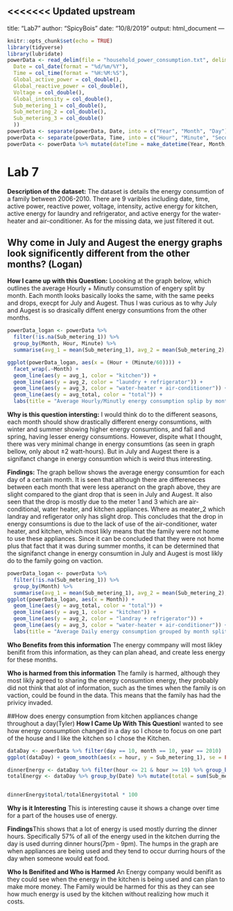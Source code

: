 <<<<<<< Updated upstream
---
title: "Lab7"
author: "SpicyBois"
date: "10/8/2019"
output: html_document
---

```{r setup, include=FALSE, warning=FALSE, message=FALSE}
knitr::opts_chunk$set(echo = TRUE)
library(tidyverse)
library(lubridate)
powerData <- read_delim(file = "household_power_consumption.txt", delim = ";", na = c('', '?'), col_types = cols(
  Date = col_date(format = "%d/%m/%Y"),
  Time = col_time(format = "%H:%M:%S"),
  Global_active_power = col_double(),
  Global_reactive_power = col_double(),
  Voltage = col_double(),
  Global_intensity = col_double(),
  Sub_metering_1 = col_double(),
  Sub_metering_2 = col_double(),
  Sub_metering_3 = col_double()
  ))
powerData <- separate(powerData, Date, into = c("Year", "Month", "Day"), sep = "-", convert = TRUE)
powerData <- separate(powerData, Time, into = c("Hour", "Minute", "Second"), sep = ":", convert = TRUE)
powerData <- powerData %>% mutate(dateTime = make_datetime(Year, Month, Day, Hour, Minute, Second))
```

# Lab 7
**Description of the dataset:** The dataset is details the energy consumtion of a family between 2006-2010. There are 9 varibles including date, time, active power, reactive power, voltage, intensity, active energy for kitchen, active energy for laundry and refrigerator, and active energy for the water-heater and air-conditioner. As for the missing data, we just filtered it out. 

## Why come in July and Augest the energy graphs look significently different from the other months? (Logan)
**How I came up with this Question:** Loooking at the graph below, which outlines the average Hourly + Minutly consumstion of engery split by month. Each month looks basically looks the same, with the same peeks and drops, execpt for July and Augest. Thus I was curious as to why July and Augest is so drasically diffent energy consumtions from the other months.

```{r}
powerData_logan <- powerData %>%
  filter(!is.na(Sub_metering_1)) %>%
  group_by(Month, Hour, Minute) %>%
  summarise(avg_1 = mean(Sub_metering_1), avg_2 = mean(Sub_metering_2), avg_3 = mean(Sub_metering_3), avg_total = (avg_1 + avg_2 + avg_3))

ggplot(powerData_logan, aes(x = (Hour + (Minute/60)))) + 
  facet_wrap(.~Month) + 
  geom_line(aes(y = avg_1, color = "kitchen")) +
  geom_line(aes(y = avg_2, color = "laundry + refrigerator")) + 
  geom_line(aes(y = avg_3, color = "water-heater + air-conditioner")) + 
  geom_line(aes(y = avg_total, color = "total")) +
  labs(title = "Average Hourly/Minutly energy consumption splip by months and meater", x = "Time of Day", y = "Energy Consummed (watt-hours/Minute)")
```

**Why is this question intersting:** I would think do to the different seasons, each month should show drastically different energy consumtions, with winter and summer showing higher energy consumtions, and fall and spring, having lesser energy consumtions. However, dispite what I thought, there was very minimal change in energy consumtions (as seen in graph bellow, only about ±2 watt-hours). But in July and Augest there is a signifanct change in energy consumtion which is weird thus interesting. 

**Findings:** The graph bellow shows the average energy consumtion for each day of a certain month. It is seen that although there are differeneces between each month that were less aperanct on the graph above, they are slight compared to the giant drop that is seen in July and Augest. It also seen that the drop is mostly due to the meter 1 and 3 which are air-conditional, water heater, and kitchen appliances. Where as meater_2 which landray and refigerator only has slight drop. This concludes that the drop in energy consumtions is due to the lack of use of the air-conditioner, water heater, and kitchen, which most likly means that the family were not home to use these appliances. Since it can be concluded that they were not home plus that fact that it was during summer months, it can be determined that the signifanct change in energy consumtion in July and Augest is most likly do to the family going on vaction.

```{r}
powerData_logan <- powerData %>%
  filter(!is.na(Sub_metering_1)) %>%
  group_by(Month) %>%
  summarise(avg_1 = mean(Sub_metering_1), avg_2 = mean(Sub_metering_2), avg_3 = mean(Sub_metering_3), avg_total = (avg_1 + avg_2 + avg_3))
ggplot(powerData_logan, aes(x = Month)) + 
  geom_line(aes(y = avg_total, color = "total")) + 
  geom_line(aes(y = avg_1, color = "kitchen")) + 
  geom_line(aes(y = avg_2, color = "landray + refrigerator")) + 
  geom_line(aes(y = avg_3, color = "water-heater + air-conditioner")) +
  labs(title = "Average Daily energy consumption grouped by month split by meater", x = "Month", y = "Energy Consummed (watt-hours/day)")
```

**Who Benefits from this information** The energy commpany will most likley benifit from this information, as they can plan ahead, and create less energy for these months.

**Who is harmed from this information** The family is harmed, although they most likly agreed to sharing the energy consumtion energy, they probably did not think that alot of information, such as the times when the family is on vaction, could be found in the data. This means that the family has had the privicy invaded.


##How does energy consumption from kitchen appliances change throughout a day(Tyler)
**How I Came Up With This Question**I wanted to see how energy consumption changed in a day so I chose to focus on one part of the house and I like the kitchen so I chose the Kitchen.
```{r}
dataDay <- powerData %>% filter(day == 10, month == 10, year == 2010)
ggplot(dataDay) + geom_smooth(aes(x = hour, y = Sub_metering_1), se = FALSE) + labs(title = "Power Used in the Kitchen in one Day", x = "Hour of Day", y = "Power Used in Kitchen (Watts)")

dinnerEnergy <- dataDay %>% filter(hour <= 21 & hour >= 19) %>% group_by(Date) %>% mutate(total = sum(Sub_metering_1)) %>%  filter(hour ==  19, minute == 0)
totalEnergy <- dataDay %>% group_by(Date) %>% mutate(total = sum(Sub_metering_1)) %>%  filter(hour ==  19, minute == 0)


dinnerEnergy$total/totalEnergy$total * 100
```
**Why is it Interesting** This is interesting cause it shows a change over time for a part of the houses use of energy.

**Findings**This shows that a lot of energy is used mostly durring the dinner hours. Specifically 57% of all of the energy used in the kitchen durring the day is used durring dinner hours(7pm - 9pm). The humps in the graph are when appliances are being used and they tend to occur durring hours of the day when someone would eat food.

**Who Is Benifited and Who is Harmed** An Energy company would benifit as they could see when the energy in the kitchen is being used and can plan to make more money. The Family would be harmed for this as they can see how much energy is used by the kitchen without realizing how much it costs.
